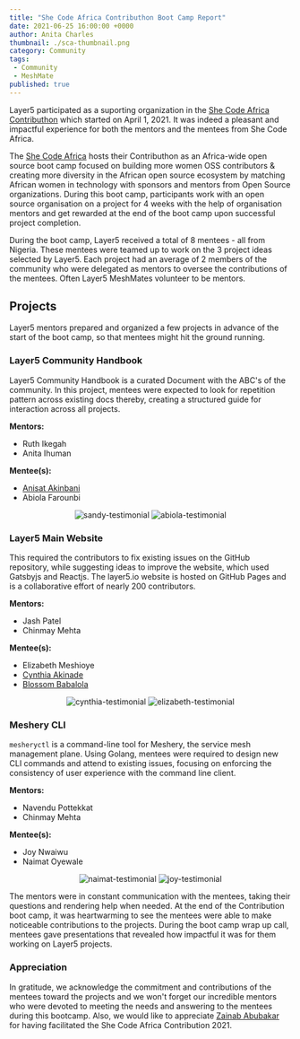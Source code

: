 ---
title: "She Code Africa Contributhon Boot Camp Report"
date: 2021-06-25 16:00:00 +0000
author: Anita Charles
thumbnail: ./sca-thumbnail.png
category: Community
tags:
 - Community
 - MeshMate
published: true
---




<BlogWrapper>
  <p>
  Layer5 participated as a suporting organization in the <a href="https://sites.google.com/shecodeafrica.org/contributhon" rel="nofollow">She Code Africa Contributhon</a> which started on April 1, 2021. It was indeed a pleasant and impactful experience for both the mentors and the mentees from She Code Africa.
  </p>
  <p>
  The <a href="https://www.shecodeafrica.org" rel="nofollow">She Code Africa</a> hosts their Contributhon as an Africa-wide open source boot camp focused on building more women OSS contributors & creating more diversity in the African open source ecosystem by matching African women in technology with sponsors and mentors from Open Source organizations. During this boot camp, participants work with an open source organisation on a project for 4 weeks with the help of organisation mentors and get rewarded at the end of the boot camp upon successful project completion.
  </p>

  During the boot camp, Layer5 received a total of 8 mentees - all from Nigeria. These mentees were teamed up to work on the 3 project ideas selected by Layer5. Each project had an average of 2 members of the community who were delegated as mentors to oversee the contributions of the mentees. Often <Link to="/community/meshmates">Layer5 MeshMates</Link> volunteer to be mentors.

  <h2>Projects</h2>
  <p>Layer5 mentors prepared and organized a few projects in advance of the start of the boot camp, so that mentees might hit the ground running.</p>

  <h3>Layer5 Community Handbook</h3>
  
  <p>
    Layer5 Community Handbook is a curated Document with the ABC's of the community. In this project, mentees were expected to look for repetition pattern across existing docs thereby, creating a structured guide for interaction across all projects.
  </p>
  <b>Mentors:</b>
  <ul>
    <li><Link to="/community/members/ruth-ikegah">Ruth Ikegah</Link></li>
    <li><Link  to="/community/members/anita-ihuman">Anita Ihuman</Link></li>
  </ul>
  <b>Mentee(s):</b>
  <ul>
    <li><a href="https://twitter.com/AnisatAkinbani">Anisat Akinbani</a></li>
    <li><Link to="/community/members/abiola-farounbi">Abiola Farounbi</Link></li>
  </ul>
  
  
  <p align="center">
  <img
    src={ Sandy }
    alt="sandy-testimonial"
  />
  <img
    src={ Abiola }
    alt="abiola-testimonial"
  />
  </p>
  
  <h3>Layer5 Main Website</h3>
  
  <p>
    This required the contributors to fix existing issues on the GitHub repository, while suggesting ideas to improve the website, which used Gatsbyjs and Reactjs. The layer5.io website is hosted on GitHub Pages and is a collaborative effort of nearly 200 contributors.
  </p>
  <b>Mentors:</b>
  <ul>
    <li><Link to="/community/members/jash-patel">Jash Patel</Link></li>
    <li><Link  to="/community/members/chinmay-mehta">Chinmay Mehta</Link></li>
  </ul>
  <b>Mentee(s):</b>
  <ul>
    <li><Link to="/community/members/elizabeth-lola">Elizabeth Meshioye</Link></li>
    <li><a href="https://twitter.com/adun__ni" rel="nofollow">Cynthia Akinade</a></li>
    <li><a href="https://twitter.com/blossom_babs" rel="nofollow">Blossom Babalola</a></li>
  </ul>

  <p align="center">
  <img
    src={ Cynthia }
    alt="cynthia-testimonial"
  />
  <img
    src={ Elizabeth }
    alt="elizabeth-testimonial"
  />
  </p>
  <h3>Meshery CLI</h3>
  <p>
    <code>mesheryctl</code> is a command-line tool for Meshery, the service mesh management plane. Using Golang, mentees were required to design new CLI commands and attend to existing issues, focusing on enforcing the consistency of user experience with the command line client.
  </p>
  
  <b>Mentors:</b>
  <ul>
    <li><Link to="/community/members/navendu-pottekkat">Navendu Pottekkat</Link></li>
    <li><Link to="/community/members/chinmay-mehta">Chinmay Mehta</Link></li>
  </ul>
  <b>Mentee(s):</b>
  <ul>
    <li><Link to="/community/members/joy-nwaiwu">Joy Nwaiwu</Link></li>
    <li><Link to="/community/members/naimat-oyewale">Naimat Oyewale</Link></li>
  </ul>
  
  <p align="center">
  <img
    src={ Naimat }
    alt="naimat-testimonial"
  />
  <img
    src={ Joy }
    alt="joy-testimonial"
  />
  </p>
  
  <p>
  The mentors were in constant communication with the mentees, taking their questions and rendering help when needed. At the end of the Contribution boot camp, it was heartwarming to see the mentees were able to make noticeable contributions to the projects.  During the boot camp wrap up call, mentees gave presentations that revealed how impactful it was for them working on Layer5 projects.
  </p>
  
  <h3>Appreciation</h3>
  <p>
  In gratitude, we acknowledge the commitment and contributions of the mentees toward the projects and we won't forget our incredible mentors who were devoted to meeting the needs and answering to the mentees during this bootcamp. Also, we would like to appreciate <a href="https://twitter.com/zaycodes">Zainab Abubakar</a> for having facilitated the She Code Africa 
  Contribution 2021.</p>

</BlogWrapper>
